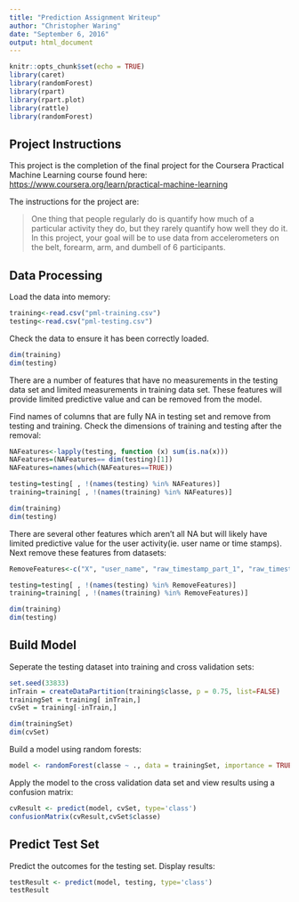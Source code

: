 ```yaml
---
title: "Prediction Assignment Writeup"
author: "Christopher Waring"
date: "September 6, 2016"
output: html_document
---
```


```r
knitr::opts_chunk$set(echo = TRUE)
library(caret)
library(randomForest)
library(rpart)
library(rpart.plot)
library(rattle)
library(randomForest)
```

## Project Instructions

This project is the completion of the final project for the Coursera Practical Machine Learning course found here: <https://www.coursera.org/learn/practical-machine-learning>

The instructions for the project are:

>One thing that people regularly do is quantify how much of a particular activity they do, but they rarely quantify how well they do it. In this project, your goal will be to use data from accelerometers on the belt, forearm, arm, and dumbell of 6 participants.

## Data Processing

Load the data into memory:
```r
training<-read.csv("pml-training.csv")
testing<-read.csv("pml-testing.csv") 
```

Check the data to ensure it has been correctly loaded.  
```r
dim(training)
dim(testing)
```

There are a number of features that have no measurements in the testing data set and limited measurements in training data set.  These features will provide limited predictive value and can be removed from the model.

Find names of columns that are fully NA in testing set and remove from testing and training.  Check the dimensions of training and testing after the removal: 
```r
NAFeatures<-lapply(testing, function (x) sum(is.na(x)))
NAFeatures=(NAFeatures== dim(testing)[1])
NAFeatures=names(which(NAFeatures==TRUE))

testing=testing[ , !(names(testing) %in% NAFeatures)]
training=training[ , !(names(training) %in% NAFeatures)]

dim(training)
dim(testing)
```
There are several other features which aren't all NA but will likely have limited predictive value for the user activity(ie. user name or time stamps). Next remove these features from datasets:

```r
RemoveFeatures<-c("X", "user_name", "raw_timestamp_part_1", "raw_timestamp_part_2", "cvtd_timestamp", "new_window", "num_window")

testing=testing[ , !(names(testing) %in% RemoveFeatures)]
training=training[ , !(names(training) %in% RemoveFeatures)]

dim(training)
dim(testing)
```

## Build Model

Seperate the testing dataset into training and cross validation sets:
```r
set.seed(33833)
inTrain = createDataPartition(training$classe, p = 0.75, list=FALSE)
trainingSet = training[ inTrain,]
cvSet = training[-inTrain,]

dim(trainingSet)
dim(cvSet)
```

Build a model using random forests:
```r
model <- randomForest(classe ~ ., data = trainingSet, importance = TRUE, ntrees = 10)
```

Apply the model to the cross validation data set and view results using a confusion matrix:

```r
cvResult <- predict(model, cvSet, type='class')
confusionMatrix(cvResult,cvSet$classe)
```

## Predict Test Set
Predict the outcomes for the testing set.  Display results:

```r
testResult <- predict(model, testing, type='class')
testResult
```
